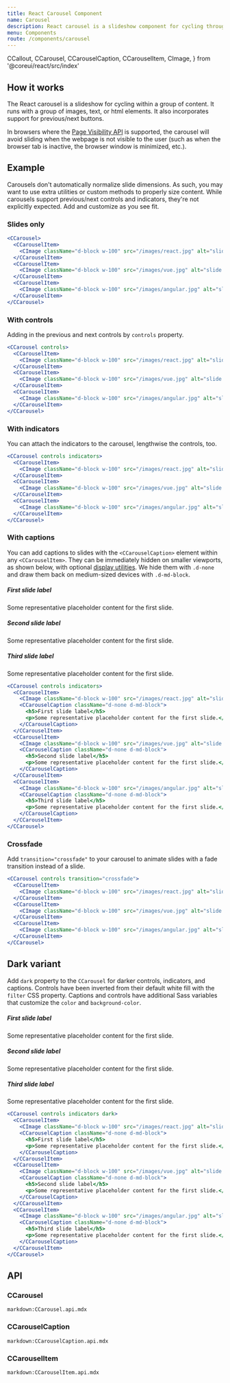 ```yaml
---
title: React Carousel Component
name: Carousel
description: React carousel is a slideshow component for cycling through elements—images or slides of text—like a carousel.
menu: Components
route: /components/carousel
---
```


  CCallout,
  CCarousel,
  CCarouselCaption,
  CCarouselItem,
  CImage,
} from '@coreui/react/src/index'


## How it works

The React carousel is a slideshow for cycling within a group of content. It runs with a group of images, text, or html elements. It also incorporates support for previous/next buttons.

In browsers where the [Page Visibility API](https://www.w3.org/TR/page-visibility/) is supported, the carousel will avoid sliding when the webpage is not visible to the user (such as when the browser tab is inactive, the browser window is minimized, etc.).

## Example

Carousels don't automatically normalize slide dimensions. As such, you may want to use extra utilities or custom methods to properly size content. While carousels support previous/next controls and indicators, they're not explicitly expected. Add and customize as you see fit.

### Slides only

<Example>
  <CCarousel>
    <CCarouselItem>
      <CImage className="d-block w-100" src={ReactImg} alt="slide 1" />
    </CCarouselItem>
    <CCarouselItem>
      <CImage className="d-block w-100" src={VueImg} alt="slide 2"/>
    </CCarouselItem>
    <CCarouselItem>
      <CImage className="d-block w-100" src={AngularImg} alt="slide 3" />
    </CCarouselItem>
  </CCarousel>
</Example>

```jsx
<CCarousel>
  <CCarouselItem>
    <CImage className="d-block w-100" src="/images/react.jpg" alt="slide 1" />
  </CCarouselItem>
  <CCarouselItem>
    <CImage className="d-block w-100" src="/images/vue.jpg" alt="slide 2" />
  </CCarouselItem>
  <CCarouselItem>
    <CImage className="d-block w-100" src="/images/angular.jpg" alt="slide 3" />
  </CCarouselItem>
</CCarousel>
```

### With controls

Adding in the previous and next controls by `controls` property.

<Example>
  <CCarousel controls>
    <CCarouselItem>
      <CImage className="d-block w-100" src={ReactImg} alt="slide 1" />
    </CCarouselItem>
    <CCarouselItem>
      <CImage className="d-block w-100" src={VueImg} alt="slide 2" />
    </CCarouselItem>
    <CCarouselItem>
      <CImage className="d-block w-100" src={AngularImg} alt="slide 3" />
    </CCarouselItem>
  </CCarousel>
</Example>

```jsx
<CCarousel controls>
  <CCarouselItem>
    <CImage className="d-block w-100" src="/images/react.jpg" alt="slide 1" />
  </CCarouselItem>
  <CCarouselItem>
    <CImage className="d-block w-100" src="/images/vue.jpg" alt="slide 2" />
  </CCarouselItem>
  <CCarouselItem>
    <CImage className="d-block w-100" src="/images/angular.jpg" alt="slide 3" />
  </CCarouselItem>
</CCarousel>
```

### With indicators

You can attach the indicators to the carousel, lengthwise the controls, too.

<Example>
  <CCarousel controls indicators>
    <CCarouselItem>
      <CImage className="d-block w-100" src={ReactImg} alt="slide 1" />
    </CCarouselItem>
    <CCarouselItem>
      <CImage className="d-block w-100" src={VueImg} alt="slide 2" />
    </CCarouselItem>
    <CCarouselItem>
      <CImage className="d-block w-100" src={AngularImg} alt="slide 3" />
    </CCarouselItem>
  </CCarousel>
</Example>

```jsx
<CCarousel controls indicators>
  <CCarouselItem>
    <CImage className="d-block w-100" src="/images/react.jpg" alt="slide 1" />
  </CCarouselItem>
  <CCarouselItem>
    <CImage className="d-block w-100" src="/images/vue.jpg" alt="slide 2" />
  </CCarouselItem>
  <CCarouselItem>
    <CImage className="d-block w-100" src="/images/angular.jpg" alt="slide 3" />
  </CCarouselItem>
</CCarousel>
```

### With captions

You can add captions to slides with the `<CCarouselCaption>` element within any `<CCarouselItem>`. They can be immediately hidden on smaller viewports, as shown below, with optional [display utilities](https://coreui.io/4.0/utilities/display). We hide them with `.d-none` and draw them back on medium-sized devices with `.d-md-block`.

<Example>
  <CCarousel controls indicators>
    <CCarouselItem>
      <CImage className="d-block w-100" src={ReactImg} alt="slide 1" />
      <CCarouselCaption className="d-none d-md-block">
        <h5>First slide label</h5>
        <p>Some representative placeholder content for the first slide.</p>
      </CCarouselCaption>
    </CCarouselItem>
    <CCarouselItem>
      <CImage className="d-block w-100" src={VueImg} alt="slide 2" />
      <CCarouselCaption className="d-none d-md-block">
        <h5>Second slide label</h5>
        <p>Some representative placeholder content for the first slide.</p>
      </CCarouselCaption>
    </CCarouselItem>
    <CCarouselItem>
      <CImage className="d-block w-100" src={AngularImg} alt="slide 3" />
      <CCarouselCaption className="d-none d-md-block">
        <h5>Third slide label</h5>
        <p>Some representative placeholder content for the first slide.</p>
      </CCarouselCaption>
    </CCarouselItem>
  </CCarousel>
</Example>

```jsx
<CCarousel controls indicators>
  <CCarouselItem>
    <CImage className="d-block w-100" src="/images/react.jpg" alt="slide 1" />
    <CCarouselCaption className="d-none d-md-block">
      <h5>First slide label</h5>
      <p>Some representative placeholder content for the first slide.</p>
    </CCarouselCaption>
  </CCarouselItem>
  <CCarouselItem>
    <CImage className="d-block w-100" src="/images/vue.jpg" alt="slide 2" />
    <CCarouselCaption className="d-none d-md-block">
      <h5>Second slide label</h5>
      <p>Some representative placeholder content for the first slide.</p>
    </CCarouselCaption>
  </CCarouselItem>
  <CCarouselItem>
    <CImage className="d-block w-100" src="/images/angular.jpg" alt="slide 3" />
    <CCarouselCaption className="d-none d-md-block">
      <h5>Third slide label</h5>
      <p>Some representative placeholder content for the first slide.</p>
    </CCarouselCaption>
  </CCarouselItem>
</CCarousel>
```

### Crossfade

Add `transition="crossfade"` to your carousel to animate slides with a fade transition instead of a slide.

<Example>
  <CCarousel controls transition="crossfade">
    <CCarouselItem>
      <CImage className="d-block w-100" src={ReactImg} alt="slide 1" />
    </CCarouselItem>
    <CCarouselItem>
      <CImage className="d-block w-100" src={VueImg} alt="slide 2" />
    </CCarouselItem>
    <CCarouselItem>
      <CImage className="d-block w-100" src={AngularImg} alt="slide 3" />
    </CCarouselItem>
  </CCarousel>
</Example>

```jsx
<CCarousel controls transition="crossfade">
  <CCarouselItem>
    <CImage className="d-block w-100" src="/images/react.jpg" alt="slide 1" />
  </CCarouselItem>
  <CCarouselItem>
    <CImage className="d-block w-100" src="/images/vue.jpg" alt="slide 2" />
  </CCarouselItem>
  <CCarouselItem>
    <CImage className="d-block w-100" src="/images/angular.jpg" alt="slide 3" />
  </CCarouselItem>
</CCarousel>
```

## Dark variant

Add `dark` property to the `CCarousel` for darker controls, indicators, and captions. Controls have been inverted from their default white fill with the `filter` CSS property. Captions and controls have additional Sass variables that customize the `color` and `background-color`.

<Example>
  <CCarousel controls indicators dark>
    <CCarouselItem>
      <CImage className="d-block w-100" src={ReactImg} alt="slide 1" />
      <CCarouselCaption className="d-none d-md-block">
        <h5>First slide label</h5>
        <p>Some representative placeholder content for the first slide.</p>
      </CCarouselCaption>
    </CCarouselItem>
    <CCarouselItem>
      <CImage className="d-block w-100" src={VueImg} alt="slide 2" />
      <CCarouselCaption className="d-none d-md-block">
        <h5>Second slide label</h5>
        <p>Some representative placeholder content for the first slide.</p>
      </CCarouselCaption>
    </CCarouselItem>
    <CCarouselItem>
      <CImage className="d-block w-100" src={AngularImg} alt="slide 3" />
      <CCarouselCaption className="d-none d-md-block">
        <h5>Third slide label</h5>
        <p>Some representative placeholder content for the first slide.</p>
      </CCarouselCaption>
    </CCarouselItem>
  </CCarousel>
</Example>

```jsx
<CCarousel controls indicators dark>
  <CCarouselItem>
    <CImage className="d-block w-100" src="/images/react.jpg" alt="slide 1" />
    <CCarouselCaption className="d-none d-md-block">
      <h5>First slide label</h5>
      <p>Some representative placeholder content for the first slide.</p>
    </CCarouselCaption>
  </CCarouselItem>
  <CCarouselItem>
    <CImage className="d-block w-100" src="/images/vue.jpg" alt="slide 2" />
    <CCarouselCaption className="d-none d-md-block">
      <h5>Second slide label</h5>
      <p>Some representative placeholder content for the first slide.</p>
    </CCarouselCaption>
  </CCarouselItem>
  <CCarouselItem>
    <CImage className="d-block w-100" src="/images/angular.jpg" alt="slide 3" />
    <CCarouselCaption className="d-none d-md-block">
      <h5>Third slide label</h5>
      <p>Some representative placeholder content for the first slide.</p>
    </CCarouselCaption>
  </CCarouselItem>
</CCarousel>
```

## API

### CCarousel

`markdown:CCarousel.api.mdx`

### CCarouselCaption

`markdown:CCarouselCaption.api.mdx`

### CCarouselItem

`markdown:CCarouselItem.api.mdx`
